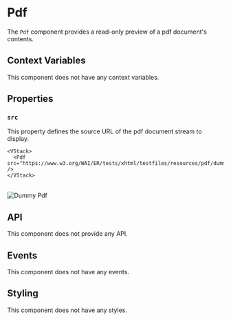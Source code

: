 # Pdf

The `Pdf` component provides a read-only preview of a pdf document's contents.

## Context Variables

This component does not have any context variables.

## Properties

### `src`

This property defines the source URL of the pdf document stream to display.

```ueml copy
<VStack>
  <Pdf src="https://www.w3.org/WAI/ER/tests/xhtml/testfiles/resources/pdf/dummy.pdf" />
</VStack>
```

<br/>
<Image alt="Dummy Pdf" src="/resources/images/pdf/dummy-pdf.jpg" width={560} />

## API

This component does not provide any API.

## Events

This component does not have any events.

## Styling

This component does not have any styles.
